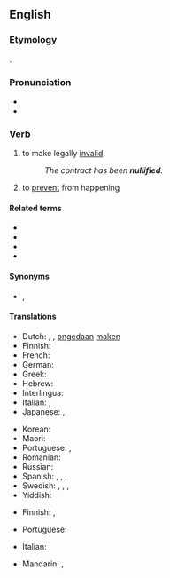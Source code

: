 ==English==

===Etymology===
{{suffix|null|ify|lang=en}}.

===Pronunciation===
* {{IPA|/ˈnʌlɪfaɪ/|lang=en}}
* {{audio|en-us-nullify.ogg|Audio (US)|lang=en}}

===Verb===
{{en-verb|nullifies|nullifying|nullified}}

# {{lb|en|transitive|legal}} to make legally [[invalid]].
#: ''The contract has been '''nullified'''.''
# to [[prevent]] from happening

====Related terms====
* {{l|en|null}}
* {{l|en|nullification}}
* {{l|en|nullifiable}}
* {{l|en|annihilate}}

====Synonyms====
* {{sense|to make legally invalid}} {{l|en|annul}}, {{l|en|cancel}}

====Translations====
{{trans-top|to make legally invalid}}
* Dutch: {{t+|nl|annuleren}}, {{t+|nl|vernietigen}}, [[ongedaan]] [[maken]]
* Finnish: {{t+|fi|mitätöidä}}
* French: {{t+|fr|annuler}}
* German: {{t+|de|annullieren}}
* Greek: {{t+|el|ακυρώνω}}
* Hebrew: {{t|he|ביטל|tr=bitél|alt=ביטל \ בִּטֵּל|sc=Hebr}}
* Interlingua: {{t|ia|nullificar}}
* Italian: {{t+|it|annullare}}, {{t+|it|cassare}}
* Japanese: {{t|ja|取り消す|tr=torikesu}}, {{t+|ja|破棄|alt=破棄する|tr=haki suru}}
{{trans-mid}}
* Korean: {{t+|ko|취소하다}}
* Maori: {{t|mi|whakakāhore}}
* Portuguese: {{t+|pt|anular}}, {{t+|pt|cassar}}
* Romanian: {{t+|ro|anula|alt=a anula}}
* Russian: {{t+|ru|аннули́ровать|impf|pf}}
* Spanish: {{t+|es|anular}}, {{t+|es|derogar}}, {{t+|es|abrogar}}, {{t+|es|casar}}
* Swedish: {{t|sv|omintetgöra}}, {{t+|sv|annullera}}, {{t+|sv|upphäva}}, {{t+|sv|ogiltigförklara}}
* Yiddish: {{t|yi|מבֿטל זײַן|tr=mevatl zayn|sc=Hebr}}
{{trans-bottom}}

{{trans-top|to prevent from happening}}
* Finnish: {{t+|fi|estää}}, {{t+|fi|ehkäistä}}
{{trans-mid}}
* Portuguese: {{t+|pt|evitar}}
{{trans-bottom}}

{{checktrans-top}}
* Italian: {{t+check|it|annullare}}
{{trans-mid}}
* Mandarin: {{t-check|cmn|使無效}}, {{t-check|cmn|使无效}}
{{trans-bottom}}